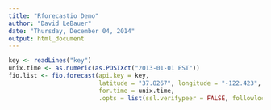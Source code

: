 ```yaml
---
title: "Rforecastio Demo"
author: "David LeBauer"
date: "Thursday, December 04, 2014"
output: html_document
---
```




```r
key <- readLines("key")
unix.time <- as.numeric(as.POSIXct("2013-01-01 EST"))
fio.list <- fio.forecast(api.key = key, 
                         latitude = "37.8267", longitude = "-122.423", 
                         for.time = unix.time,
                         .opts = list(ssl.verifypeer = FALSE, followlocation=TRUE))

```
